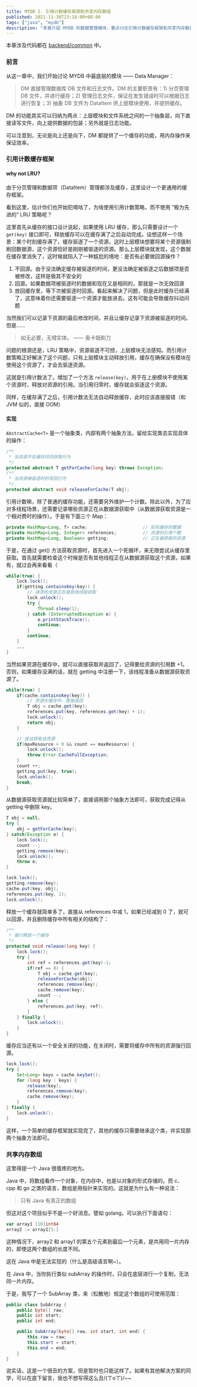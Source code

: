 ```yaml
---
title: MYDB 2. 引用计数缓存框架和共享内存数组
published: 2021-11-30T23:18:00+08:00
tags: ["java", "mydb"]
description: "本章介绍 MYDB 的数据管理模块，重点讨论引用计数缓存框架和共享内存数组。"
---
```

本章涉及代码都在 [backend/common](https://github.com/CN-GuoZiyang/MYDB/tree/master/src/main/java/top/guoziyang/mydb/backend/common) 中。

### 前言

从这一章中，我们开始讨论 MYDB 中最底层的模块 —— Data Manager：

> DM 直接管理数据库 DB 文件和日志文件。DM 的主要职责有：1) 分页管理 DB 文件，并进行缓存；2) 管理日志文件，保证在发生错误时可以根据日志进行恢复；3) 抽象 DB 文件为 DataItem 供上层模块使用，并提供缓存。

DM 的功能其实可以归纳为两点：上层模块和文件系统之间的一个抽象层，向下直接读写文件，向上提供数据的包装；另外就是日志功能。

可以注意到，无论是向上还是向下，DM 都提供了一个缓存的功能，用内存操作来保证效率。

### 引用计数缓存框架

#### why not LRU?

由于分页管理和数据项（DataItem）管理都涉及缓存，这里设计一个更通用的缓存框架。

看到这里，估计你们也开始犯嘀咕了，为啥使用引用计数策略，而不使用 “极为先进的” LRU 策略呢？

这里首先从缓存的接口设计说起，如果使用 LRU 缓存，那么只需要设计一个 `get(key)` 接口即可，释放缓存可以在缓存满了之后自动完成。设想这样一个场景：某个时刻缓存满了，缓存驱逐了一个资源，这时上层模块想要将某个资源强制刷回数据源，这个资源恰好是刚刚被驱逐的资源。那么上层模块就发现，这个数据在缓存里消失了，这时候就陷入了一种尴尬的境地：是否有必要做回源操作？

1.  不回源。由于没法确定缓存被驱逐的时间，更没法确定被驱逐之后数据项是否被修改，这样是极其不安全的
2.  回源。如果数据项被驱逐时的数据和现在又是相同的，那就是一次无效回源
3.  放回缓存里，等下次被驱逐时回源。看起来解决了问题，但是此时缓存已经满了，这意味着你还需要驱逐一个资源才能放进去。这有可能会导致缓存抖动问题

当然我们可以记录下资源的最后修改时间，并且让缓存记录下资源被驱逐的时间。但是……

> 如无必要，无增实体。 —— 奥卡姆剃刀

问题的根源还是，LRU 策略中，资源驱逐不可控，上层模块无法感知。而引用计数策略正好解决了这个问题，只有上层模块主动释放引用，缓存在确保没有模块在使用这个资源了，才会去驱逐资源。

这就是引用计数法了。增加了一个方法 `release(key)`，用于在上册模块不使用某个资源时，释放对资源的引用。当引用归零时，缓存就会驱逐这个资源。

同样，在缓存满了之后，引用计数法无法自动释放缓存，此时应该直接报错（和 JVM 似的，直接 OOM）

#### 实现

`AbstractCache<T>` 是一个抽象类，内部有两个抽象方法，留给实现类去实现具体的操作：

```java
/**
 * 当资源不在缓存时的获取行为
 */
protected abstract T getForCache(long key) throws Exception;
/**
 * 当资源被驱逐时的写回行为
 */
protected abstract void releaseForCache(T obj);
```

引用计数嘛，除了普通的缓存功能，还需要另外维护一个计数。除此以外，为了应对多线程场景，还需要记录哪些资源正在从数据源获取中（从数据源获取资源是一个相对费时的操作）。于是有下面三个 Map：

```java
private HashMap<Long, T> cache;                     // 实际缓存的数据
private HashMap<Long, Integer> references;          // 资源的引用个数
private HashMap<Long, Boolean> getting;             // 正在被获取的资源
```

于是，在通过 get() 方法获取资源时，首先进入一个死循环，来无限尝试从缓存里获取。首先就需要检查这个时候是否有其他线程正在从数据源获取这个资源，如果有，就过会再来看看（

```java
while(true) {
    lock.lock();
    if(getting.containsKey(key)) {
        // 请求的资源正在被其他线程获取
        lock.unlock();
        try {
            Thread.sleep(1);
        } catch (InterruptedException e) {
            e.printStackTrace();
            continue;
        }
        continue;
    }
    ...
}
```

当然如果资源在缓存中，就可以直接获取并返回了，记得要给资源的引用数 +1。否则，如果缓存没满的话，就在 getting 中注册一下，该线程准备从数据源获取资源了。

```java
while(true) {
    if(cache.containsKey(key)) {
        // 资源在缓存中，直接返回
        T obj = cache.get(key);
        references.put(key, references.get(key) + 1);
        lock.unlock();
        return obj;
    }

    // 尝试获取该资源
    if(maxResource > 0 && count == maxResource) {
        lock.unlock();
        throw Error.CacheFullException;
    }
    count ++;
    getting.put(key, true);
    lock.unlock();
    break;
}
```

从数据源获取资源就比较简单了，直接调用那个抽象方法即可，获取完成记得从 getting 中删除 key。

```java
T obj = null;
try {
    obj = getForCache(key);
} catch(Exception e) {
    lock.lock();
    count --;
    getting.remove(key);
    lock.unlock();
    throw e;
}

lock.lock();
getting.remove(key);
cache.put(key, obj);
references.put(key, 1);
lock.unlock();
```

释放一个缓存就简单多了，直接从 references 中减 1，如果已经减到 0 了，就可以回源，并且删除缓存中所有相关的结构了：

```java
/**
 * 强行释放一个缓存
 */
protected void release(long key) {
    lock.lock();
    try {
        int ref = references.get(key)-1;
        if(ref == 0) {
            T obj = cache.get(key);
            releaseForCache(obj);
            references.remove(key);
            cache.remove(key);
            count --;
        } else {
            references.put(key, ref);
        }
    } finally {
        lock.unlock();
    }
}
```

缓存应当还有以一个安全关闭的功能，在关闭时，需要将缓存中所有的资源强行回源。

```java
lock.lock();
try {
    Set<Long> keys = cache.keySet();
    for (long key : keys) {
        release(key);
        references.remove(key);
        cache.remove(key);
    }
} finally {
    lock.unlock();
}
```

这样，一个简单的缓存框架就实现完了，其他的缓存只需要继承这个类，并实现那两个抽象方法即可。

### 共享内存数组

这里得提一个 Java 很蛋疼的地方。

Java 中，将数组看作一个对象，在内存中，也是以对象的形式存储的。而 c、cpp 和 go 之类的语言，数组是用指针来实现的。这就是为什么有一种说法：

> 只有 Java 有真正的数组

但这对这个项目似乎不是一个好消息。譬如 golang，可以执行下面语句：

```go
var array1 [10]int64
array2 := array1[5:]
```

这种情况下，array2 和 array1 的第五个元素到最后一个元素，是共用同一片内存的，即使这两个数组的长度不同。

这在 Java 中是无法实现的（什么是高级语言啊~）。

在 Java 中，当你执行类似 subArray 的操作时，只会在底层进行一个复制，无法同一片内存。

于是，我写了一个 SubArray 类，来（松散地）规定这个数组的可使用范围：

```java
public class SubArray {
    public byte[] raw;
    public int start;
    public int end;

    public SubArray(byte[] raw, int start, int end) {
        this.raw = raw;
        this.start = start;
        this.end = end;
    }
}
```

说实话，这是一个很丑的方案，但是暂时也只能这样了。如果有其他解决方案的同学，可以在底下留言，我也不想写得这么丑/(ㄒoㄒ)/~~